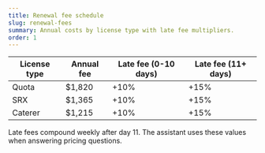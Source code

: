 ```yaml
---
title: Renewal fee schedule
slug: renewal-fees
summary: Annual costs by license type with late fee multipliers.
order: 1
---
```


| License type | Annual fee | Late fee (0-10 days) | Late fee (11+ days) |
| --- | --- | --- | --- |
| Quota | $1,820 | +10% | +15% |
| SRX | $1,365 | +10% | +15% |
| Caterer | $1,215 | +10% | +15% |

Late fees compound weekly after day 11. The assistant uses these values when answering pricing questions.
